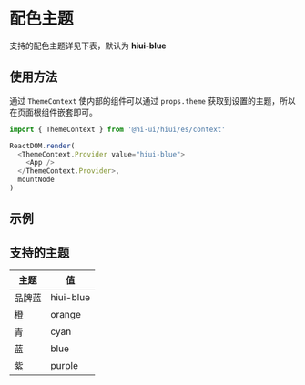 # 配色主题

支持的配色主题详见下表，默认为 **hiui-blue**

## 使用方法

通过 `ThemeContext` 使内部的组件可以通过 `props.theme` 获取到设置的主题，所以在页面根组件嵌套即可。

```js
import { ThemeContext } from '@hi-ui/hiui/es/context'

ReactDOM.render(
  <ThemeContext.Provider value="hiui-blue">
    <App />
  </ThemeContext.Provider>,
  mountNode
)
```

## 示例


<DemoExample />

## 支持的主题

| 主题   | 值        |
| ------ | --------- |
| 品牌蓝 | hiui-blue |
| 橙     | orange    |
| 青     | cyan      |
| 蓝     | blue      |
| 紫     | purple    |
